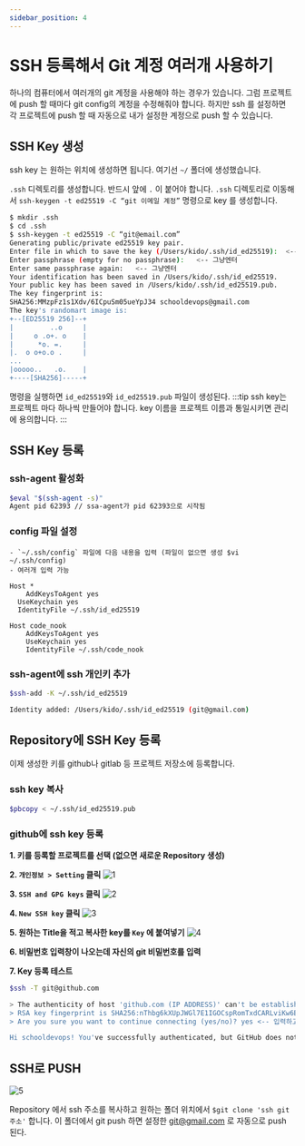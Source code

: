 ```yaml
---
sidebar_position: 4
---
```


# SSH 등록해서 Git 계정 여러개 사용하기


하나의 컴퓨터에서 여러개의 git 계정을 사용해야 하는 경우가 있습니다. 그럼 프로젝트에 push 할 때마다 git config의 계정을 수정해줘야 합니다. 하지만 ssh 를 설정하면 각 프로젝트에 push 할 때 자동으로 내가 설정한 계정으로 push 할 수 있습니다.

## SSH Key 생성

ssh key 는 원하는 위치에 생성하면 됩니다. 여기선 `~/` 폴더에 생성했습니다.

`.ssh` 디렉토리를 생성합니다. 반드시 앞에 `.` 이 붙어야 합니다. `.ssh` 디렉토리로 이동해서 `ssh-keygen -t ed25519 -C “git 이메일 계정”` 명령으로 key 를 생성합니다.

```bash
$ mkdir .ssh
$ cd .ssh
$ ssh-keygen -t ed25519 -C “git@email.com”
Generating public/private ed25519 key pair.
Enter file in which to save the key (/Users/kido/.ssh/id_ed25519):  <-- 그냥엔터
Enter passphrase (empty for no passphrase):   <-- 그냥엔터
Enter same passphrase again:   <-- 그냥엔터
Your identification has been saved in /Users/kido/.ssh/id_ed25519.
Your public key has been saved in /Users/kido/.ssh/id_ed25519.pub.
The key fingerprint is:
SHA256:MMzpFz1s1Xdv/6ICpuSm05ueYpJ34 schooldevops@gmail.com
The key's randomart image is:
+--[ED25519 256]--+
|         ..o     |
|     o .o+. o    |
|      *o. =.     |
|.  o o+o.o .     |
...
|ooooo..   .o.    |
+----[SHA256]-----+
```

명령을 실행하면 `id_ed25519`와 `id_ed25519.pub` 파일이 생성된다.
:::tip
ssh key는 프로젝트 마다 하나씩 만들어야 합니다. key 이름을 프로젝트 이름과 통일시키면 관리에 용의합니다.
:::

## SSH Key 등록

### ssh-agent 활성화

```bash
$eval "$(ssh-agent -s)"
Agent pid 62393 // ssa-agent가 pid 62393으로 시작됨
```

### config 파일 설정
    - `~/.ssh/config` 파일에 다음 내용을 입력 (파일이 없으면 생성 $vi ~/.ssh/config)
    - 여러개 입력 가능

```
Host *
	AddKeysToAgent yes
  UseKeychain yes
  IdentityFile ~/.ssh/id_ed25519

Host code_nook
    AddKeysToAgent yes
    UseKeychain yes
    IdentityFile ~/.ssh/code_nook
```

### ssh-agent에 ssh 개인키 추가

```bash
$ssh-add -K ~/.ssh/id_ed25519

Identity added: /Users/kido/.ssh/id_ed25519 (git@gmail.com)
```

## Repository에 SSH Key 등록

이제 생성한 키를 github나 gitlab 등 프로젝트 저장소에 등록합니다.

### ssh key 복사

```bash
$pbcopy < ~/.ssh/id_ed25519.pub
```

### github에 ssh key 등록
**1. 키를 등록할 프로젝트를 선택 (없으면 새로운 Repository 생성)**

**2. `개인정보 > Setting` 클릭**
![1](./img/ssh1.png)

**3. `SSH and GPG keys` 클릭**
![2](./img/ssh2.png)
    
**4. `New SSH key` 클릭**
![3](./img/ssh3.png)
    
**5. 원하는 Title을 적고 복사한 key를 `Key` 에 붙여넣기**
![4](./img/ssh4.png)
    
**6. 비밀번호 입력창이 나오는데 자신의 git 비밀번호를 입력**

**7. Key 등록 테스트**

```bash
$ssh -T git@github.com

> The authenticity of host 'github.com (IP ADDRESS)' can't be established.
> RSA key fingerprint is SHA256:nThbg6kXUpJWGl7E1IGOCspRomTxdCARLviKw6E5SY8.
> Are you sure you want to continue connecting (yes/no)? yes <-- 입력하고 엔터 

Hi schooldevops! You've successfully authenticated, but GitHub does not provide shell access.
```

## SSH로 PUSH

![5](./img/ssh5.png)

Repository 에서 ssh 주소를 복사하고 원하는 폴더 위치에서 `$git clone 'ssh git 주소'` 합니다. 이 폴더에서 git push 하면 설정한 git@gmail.com 로 자동으로 push 된다.